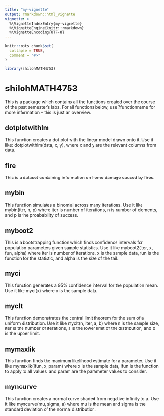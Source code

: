 ```yaml
---
title: "my-vignette"
output: rmarkdown::html_vignette
vignette: >
  %\VignetteIndexEntry{my-vignette}
  %\VignetteEngine{knitr::rmarkdown}
  %\VignetteEncoding{UTF-8}
---
```


```r
knitr::opts_chunk$set(
  collapse = TRUE,
  comment = "#>"
)
```

```r
library(shilohMATH4753)
```

# shilohMATH4753

This is a package which contains all the functions created over the course of the past semester's labs.
For all functions below, use ?functionname for more information -- this is just an overview.

## dotplotwithlm

This function creates a dot plot with the linear model drawn onto it.
Use it like: dotplotwithlm(data, x, y), where x and y are the relevant columns from data.

## fire

This is a dataset containing information on home damage caused by fires.

## mybin

This function simulates a binomial across many iterations. Use it like mybin(iter, n, p)
where iter is number of iterations, n is number of elements, and p is the proabability
of success.

## myboot2

This is a bootstrapping function which finds confidence intervals for population parameters given sample statistics. Use it like myboot2(iter, x, fun, alpha) where iter is number of iterations,
x is the sample data, fun is the function for the statistic, and alpha is the size of the tail.

## myci

This function generates a 95% confidence interval for the population mean. Use it like myci(x)
where x is the sample data.

## myclt

This function demonstrates the central limit theorem for the sum of a uniform distribution.
Use it like myclt(n, iter, a, b) where n is the sample size, iter is the number of
iterations, a is the lower limit of the distribution, and b is the upper limit.

## mymaxlik

This function finds the maximum likelihood estimate for a parameter. Use it like
mymaxlik(lfun, x, param) where x is the sample data, lfun is the function to apply
to all values, and param are the parameter values to consider.

## myncurve

This function creates a normal curve shaded from negative infinity to a. Use it like
myncurve(mu, sigma, a) where mu is the mean and sigma is the standard deviation of
the normal distribution.
